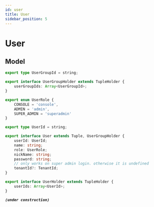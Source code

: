 ```yaml
---
id: user  
title: User  
sidebar_position: 5
---
```



# User
## Model
<Tabs>
<TabItem value="ts" label="Typescript">

```typescript title="watchmen-web-client/src/services/data/tuples/user-group-types.ts"
export type UserGroupId = string;

export interface UserGroupHolder extends TupleHolder {
	userGroupIds: Array<UserGroupId>;
}
```

```typescript title="watchmen-web-client/src/services/data/tuples/user-types.ts"
export enum UserRole {
	CONSOLE = 'console',
	ADMIN = 'admin',
	SUPER_ADMIN = 'superadmin'
}

export type UserId = string;

export interface User extends Tuple, UserGroupHolder {
	userId: UserId;
	name: string;
	role: UserRole;
	nickName: string;
	password: string;
	// only works on super admin login. otherwise it is undefined
	tenantId?: TenantId;
}

export interface UserHolder extends TupleHolder {
	userIds: Array<UserId>;
}
```

</TabItem>
<TabItem value="py" label="Python">

**_`(under construction)`_**

</TabItem>
</Tabs>